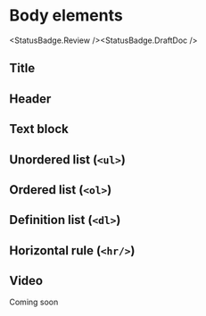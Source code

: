 
# Body elements
<StatusBadge.Review /><StatusBadge.DraftDoc />

## Title
<Canvas withSource="none">
  <Story id="components-body-elements--title" />
</Canvas>

## Header
<Canvas withSource="none">
  <Story id="components-body-elements--header" />
</Canvas>

## Text block
<Canvas withSource="none">
  <Story id="components-body-elements--text-block" />
</Canvas>

## Unordered list (`<ul>`)
<Canvas withSource="none">
  <Story id="components-body-elements--unordered-list" />
</Canvas>

## Ordered list (`<ol>`)
<Canvas withSource="none">
  <Story id="components-body-elements--ordered-list" />
</Canvas>

## Definition list (`<dl>`)
<Canvas withSource="none">
  <Story id="components-body-elements--definition-list" />
</Canvas>

## Horizontal rule (`<hr/>`)
<Canvas withSource="none">
  <Story id="components-body-elements--horizontal-rule" />
</Canvas>

## Video

Coming soon
